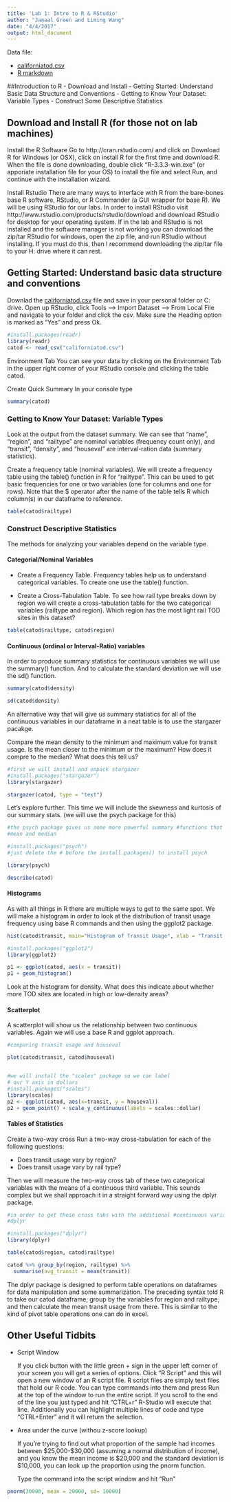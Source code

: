 ```yaml
---
title: 'Lab 1: Intro to R & RStudio'
author: "Jamaal Green and Liming Wang"
date: "4/4/2017"
output: html_document
---
```


Data file:

- [californiatod.csv](lab/californiatod.csv)
- [R markdown](lab/lab01.Rmd)

##Introduction to R
- Download and Install
- Getting Started: Understand Basic Data Structure and Conventions
- Getting to Know Your Dataset: Variable Types
- Construct Some Descriptive Statistics

## Download and Install R (for those not on lab machines)
Install the R Software Go to http://cran.rstudio.com/ and click on Download R for Windows (or OSX), click on install R for the first time and download R. When the file is done downloading, double click  “R-3.3.3-win.exe” (or apporiate installation file for your OS) to install the file and select Run, and continue with the installation wizard.

Install Rstudio There are many ways to interface with R from the bare-bones base R software, RStudio, or R Commander (a GUI wrapper for base R). We will be using RStudio for our labs. In order to install RStudio visit http://www.rstudio.com/products/rstudio/download and download RStudio for desktop for your operating system. If in the lab and RStudio is not installed and the software manager is not working you can download the zip/tar RStudio for windows, open the zip file, and run RStudio without installing. If you must do this, then I recommend downloading the zip/tar file to your H: drive where it can rest.

## Getting Started: Understand basic data structure and conventions

Downlad the [californiatod.csv](lab/californiatod.csv) file and save in your personal folder or C: drive. Open up RStudio, click Tools –> Import Dataset –> From Local File and navigate to your folder and click the csv. Make sure the Heading option is marked as “Yes” and press Ok.

```r
#install.packages(readr)
library(readr)
catod <- read_csv("californiatod.csv")
```

Environment Tab You can see your data by clicking on the Environment Tab in the upper right corner of your RStudio console and clicking the table catod.

Create Quick Summary In your console type

```r
summary(catod)
```

### Getting to Know Your Dataset: Variable Types

Look at the output from the dataset summary. We can see that “name”, “region”, and “railtype” are nominal variables (frequency count only), and “transit”, “density”, and “houseval” are interval-ration data (summary statistics).

Create a frequency table (nominal variables). We will create a frequency table using the table() function in R for “railtype”. This can be used to get basic frequencies for one or two variables (one for columns and one for rows). Note that the $ operator after the name of the table tells R which column(s) in our dataframe to reference.

```r
table(catod$railtype)
```

### Construct Descriptive Statistics
The methods for analyzing your variables depend on the variable type.

#### Categorial/Nominal Variables 

- Create a Frequency Table. Frequency tables help us to understand categorical variables. To create one use the table() function.

- Create a Cross-Tabulation Table. To see how rail type breaks down by region we will create a cross-tabulation table for the two categorical variables (railtype and region). Which region has the most light rail TOD sites in this dataset?

```r
table(catod$railtype, catod$region)
```

#### Continuous (ordinal or Interval-Ratio) variables 

In order to produce summary statistics for continuous variables we will use the summary() function. And to calculate the standard deviation we will use the sd() function.

```r
summary(catod$density)
```

```r
sd(catod$density)
```

An alternative way that will give us summary statistics for all of the continuous variables in our dataframe in a neat table is to use the stargazer pacakge.

Compare the mean density to the minimum and maximum value for transit usage. Is the mean closer to the minimum or the maximum? How does it compre to the median? What does this tell us?

```r
#first we will install and unpack stargazer
#install.packages("stargazer")
library(stargazer)

stargazer(catod, type = "text")
```

Let’s explore further. This time we will include the skewness and kurtosis of our summary stats. (we will use the psych package for this)

```r
#the psych package gives us some more powerful summary #functions that give us even more summary values than just
#mean and median

#install.packages("psych")  
#just delete the # before the install.packages() to install psych

library(psych)

describe(catod)
```

#### Histograms

As with all things in R there are multiple ways to get to the same spot. We will make a histogram in order to look at the distribution of transit usage frequency using base R commands and then using the ggplot2 package.

```r
hist(catod$transit, main="Histogram of Transit Usage", xlab = "Transit Usage")

#install.packages("ggplot2")
library(ggplot2)

p1 <- ggplot(catod, aes(x = transit))
p1 + geom_histogram()
```

Look at the histogram for density. What does this indicate about whether more TOD sites are located in high or low-density areas?

#### Scatterplot 
A scatterplot will show us the relationship between two continuous variables. Again we will use a base R and ggplot approach.

```r
#comparing transit usage and houseval

plot(catod$transit, catod$houseval)


#we will install the "scales" package so we can label
# our Y axis in dollars
#install.packages("scales")
library(scales)
p2 <- ggplot(catod, aes(x=transit, y = houseval))
p2 + geom_point() + scale_y_continuous(labels = scales::dollar)
```

#### Tables of Statistics

Create a two-way cross Run a two-way cross-tabulation for each of the following questions: 

- Does transit usage vary by region? 
- Does transit usage vary by rail type?

Then we will measure the two-way cross tab of these two categorical variables with the means of a continuous third variable. This sounds complex but we shall approach it in a straight forward way using the dplyr package.

```r
#in order to get these cross tabs with the additional #continuous variable we will use the table() function then
#dplyr

#install.packages("dplyr")
library(dplyr)

table(catod$region, catod$railtype)

catod %>% group_by(region, railtype) %>%
  summarise(avg_transit = mean(transit))
```

The dplyr package is designed to perform table operations on dataframes for data manipulation and some summarization. The preceding syntax told R to take our catod dataframe, group by the variables for region and railtype, and then calculate the mean transit usage from there. This is similar to the kind of pivot table operations one can do in excel.

## Other Useful Tidbits

- Script Window 

    If you click button with the little green + sign in the upper left corner of your screen you will get a series of options. Click “R Script” and this will open a new window of an R script file. R script files are simply text files that hold our R code. You can type commands into them and press Run at the top of the window to run the entire script. If you scroll to the end of the line you just typed and hit “CTRL+r” R-Studio will execute that line. Additionally you can highlight multiple lines of code and type “CTRL+Enter” and it will return the selection.

- Area under the curve (withou z-score lookup)

    If you’re trying to find out what proportion of the sample had incomes between $25,000-$30,000 (assuming a normal distribution of income), and you know the mean income is $20,000 and the standard deviation is $10,000, you can look up the proportion using the pnorm function.

    Type the command into the script window and hit “Run”

```r
pnorm(30000, mean = 20000, sd= 10000) 
```
